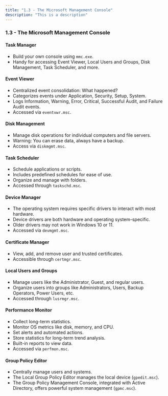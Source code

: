 ```yaml
---
title: "1.3 - The Microsoft Management Console"
description: "This is a description"
---
```


### 1.3 - The Microsoft Management Console

#### Task Manager

- Build your own console using `mmc.exe`.
- Handy for accessing Event Viewer, Local Users and Groups, Disk Management, Task Scheduler, and more.

#### Event Viewer

- Centralized event consolidation: What happened?
- Categorizes events under Application, Security, Setup, System.
- Logs Information, Warning, Error, Critical, Successful Audit, and Failure Audit events.
- Accessed via `eventvwr.msc`.

#### Disk Management

- Manage disk operations for individual computers and file servers.
- Warning: You can erase data, always have a backup.
- Access via `diskmgmt.msc`.

#### Task Scheduler

- Schedule applications or scripts.
- Includes predefined schedules for ease of use.
- Organize and manage with folders.
- Accessed through `taskschd.msc`.

#### Device Manager

- The operating system requires specific drivers to interact with most hardware.
- Device drivers are both hardware and operating system-specific.
- Older drivers may not work in Windows 10 or 11.
- Accessed via `devmgmt.msc`.

#### Certificate Manager

- View, add, and remove user and trusted certificates.
- Accessible through `certmgr.msc`.

#### Local Users and Groups

- Manage users like the Administrator, Guest, and regular users.
- Organize users into groups like Administrators, Users, Backup Operators, Power Users, etc.
- Accessed through `lusrmgr.msc`.

#### Performance Monitor

- Collect long-term statistics.
- Monitor OS metrics like disk, memory, and CPU.
- Set alerts and automated actions.
- Store statistics for long-term trend analysis.
- Built-in reports to view data.
- Accessed via `perfmon.msc`.

#### Group Policy Editor

- Centrally manage users and systems.
- The Local Group Policy Editor manages the local device (`gpedit.msc`).
- The Group Policy Management Console, integrated with Active Directory, offers powerful system management (`gpmc.msc`).
